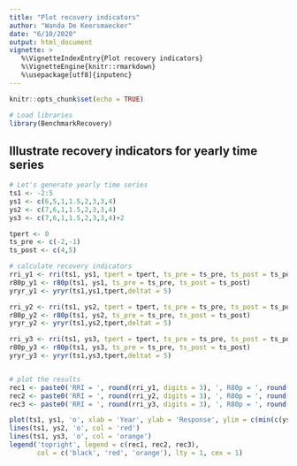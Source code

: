 ```yaml
---
title: "Plot recovery indicators"
author: "Wanda De Keersmaecker"
date: "6/10/2020"
output: html_document
vignette: >
   %\VignetteIndexEntry{Plot recovery indicators}
   %\VignetteEngine{knitr::rmarkdown}
   %\usepackage[utf8]{inputenc}
---
```


```r
knitr::opts_chunk$set(echo = TRUE)

# Load libraries
library(BenchmarkRecovery)
```

## Illustrate recovery indicators for yearly time series

```r
# Let's generate yearly time series 
ts1 <- -2:5
ys1 <- c(6,5,1,1.5,2,3,3,4)
ys2 <- c(7,6,1,1.5,2,3,3,4)
ys3 <- c(7,6,1,1.5,2,3,3,4)+2

tpert <- 0
ts_pre <- c(-2,-1)
ts_post <- c(4,5)

# calculate recovery indicators
rri_y1 <- rri(ts1, ys1, tpert = tpert, ts_pre = ts_pre, ts_post = ts_post)
r80p_y1 <- r80p(ts1, ys1, ts_pre = ts_pre, ts_post = ts_post)
yryr_y1 <- yryr(ts1,ys1,tpert,deltat = 5)

rri_y2 <- rri(ts1, ys2, tpert = tpert, ts_pre = ts_pre, ts_post = ts_post)
r80p_y2 <- r80p(ts1, ys2, ts_pre = ts_pre, ts_post = ts_post)
yryr_y2 <- yryr(ts1,ys2,tpert,deltat = 5)

rri_y3 <- rri(ts1, ys3, tpert = tpert, ts_pre = ts_pre, ts_post = ts_post)
r80p_y3 <- r80p(ts1, ys3, ts_pre = ts_pre, ts_post = ts_post)
yryr_y3 <- yryr(ts1,ys3,tpert,deltat = 5)


# plot the results
rec1 <- paste0('RRI = ', round(rri_y1, digits = 3), ', R80p = ', round(r80p_y1, digits = 3), ', YrYr = ', round(yryr_y1, digits = 3))
rec2 <- paste0('RRI = ', round(rri_y2, digits = 3), ', R80p = ', round(r80p_y2, digits = 3), ', YrYr = ', round(yryr_y2, digits = 3))
rec3 <- paste0('RRI = ', round(rri_y3, digits = 3), ', R80p = ', round(r80p_y3, digits = 3), ', YrYr = ', round(yryr_y3, digits = 3))

plot(ts1, ys1, 'o', xlab = 'Year', ylab = 'Response', ylim = c(min(c(ys1,ys2,ys3)), max(c(ys1,ys2,ys3))))
lines(ts1, ys2, 'o', col = 'red')
lines(ts1, ys3, 'o', col = 'orange')
legend('topright', legend = c(rec1, rec2, rec3),
       col = c('black', 'red', 'orange'), lty = 1, cex = 1)
```

